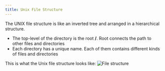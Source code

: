 ```yaml
---
title: Unix File Structure
---
```


The UNIX file structure is like an inverted tree and arranged in a hierarchical structure.

- The top-level of the directory is the root **/**. Root connects the path to other files and directories
- Each directory has a unique name. Each of them contains different kinds of files and directories

This is what the Unix file structure looks like:
![File structure](./images/structure.png)
